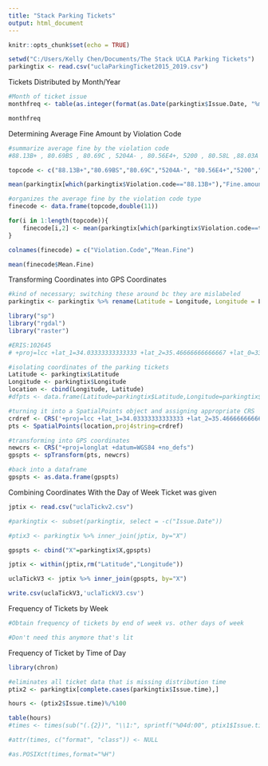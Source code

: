 ---
title: "Stack Parking Tickets"
output: html_document
---

```{r setup, include=FALSE}
knitr::opts_chunk$set(echo = TRUE)
```

```{r}

setwd("C:/Users/Kelly Chen/Documents/The Stack UCLA Parking Tickets")
parkingtix <- read.csv("uclaParkingTicket2015_2019.csv")

```

Tickets Distributed by Month/Year
```{r}
#Month of ticket issue
monthfreq <- table(as.integer(format(as.Date(parkingtix$Issue.Date, "%m/%d/%Y"),"%m/%Y")))

monthfreq
```

Determining Average Fine Amount by Violation Code
```{r}

#summarize average fine by the violation code
#88.13B+ , 80.69BS , 80.69C , 5204A- , 80.56E4+, 5200 , 80.58L ,88.03A ,80.56E1 , 22500F , 22502A

topcode <- c("88.13B+","80.69BS","80.69C","5204A-", "80.56E4+","5200","80.58L","88.03A","80.56E1","22500F","22502A")

mean(parkingtix[which(parkingtix$Violation.code=="88.13B+"),"Fine.amount"])

#organizes the average fine by the violation code type
finecode <- data.frame(topcode,double(11))

for(i in 1:length(topcode)){
    finecode[i,2] <- mean(parkingtix[which(parkingtix$Violation.code==topcode[i]),"Fine.amount"])
}

colnames(finecode) = c("Violation.Code","Mean.Fine")

mean(finecode$Mean.Fine)

```

Transforming Coordinates into GPS Coordinates
```{r}

#kind of necessary; switching these around bc they are mislabeled
parkingtix <- parkingtix %>% rename(Latitude = Longitude, Longitude = Latitude)

library("sp")
library("rgdal")
library("raster")

#ERIS:102645 
# +proj=lcc +lat_1=34.03333333333333 +lat_2=35.46666666666667 +lat_0=33.5 +lon_0=-118 +x_0=2000000 +y_0=500000.0000000002 +datum=NAD83 +units=us-ft +no_defs

#isolating coordinates of the parking tickets
Latitude <- parkingtix$Latitude
Longitude <- parkingtix$Longitude
location <- cbind(Longitude, Latitude)
#dfpts <- data.frame(Latitude=parkingtix$Latitude,Longitude=parkingtix$Longitude)

#turning it into a SpatialPoints object and assigning appropriate CRS
crdref <- CRS('+proj=lcc +lat_1=34.03333333333333 +lat_2=35.46666666666667 +lat_0=33.5 +lon_0=-118 +x_0=2000000 +y_0=500000.0000000002 +datum=NAD83 +units=us-ft +no_defs')
pts <- SpatialPoints(location,proj4string=crdref)

#transforming into GPS coordinates
newcrs <- CRS("+proj=longlat +datum=WGS84 +no_defs")
gpspts <- spTransform(pts, newcrs)

#back into a dataframe
gpspts <- as.data.frame(gpspts)

```

Combining Coordinates With the Day of Week Ticket was given
```{r}

jptix <- read.csv("uclaTickv2.csv")

#parkingtix <- subset(parkingtix, select = -c("Issue.Date"))

#ptix3 <- parkingtix %>% inner_join(jptix, by="X")

gpspts <- cbind("X"=parkingtix$X,gpspts)

jptix <- within(jptix,rm("Latitude","Longitude"))

uclaTickV3 <- jptix %>% inner_join(gpspts, by="X")

write.csv(uclaTickV3,'uclaTickV3.csv')

```


Frequency of Tickets by Week
```{r}
#Obtain frequency of tickets by end of week vs. other days of week

#Don't need this anymore that's lit

```

Frequency of Ticket by Time of Day
```{r}
library(chron)

#eliminates all ticket data that is missing distribution time
ptix2 <- parkingtix[complete.cases(parkingtix$Issue.time),]

hours <- (ptix2$Issue.time)%/%100

table(hours)
#times <- times(sub("(.{2})", "\\1:", sprintf("%04d:00", ptix1$Issue.time)))

#attr(times, c("format", "class")) <- NULL

#as.POSIXct(times,format="%H")

```